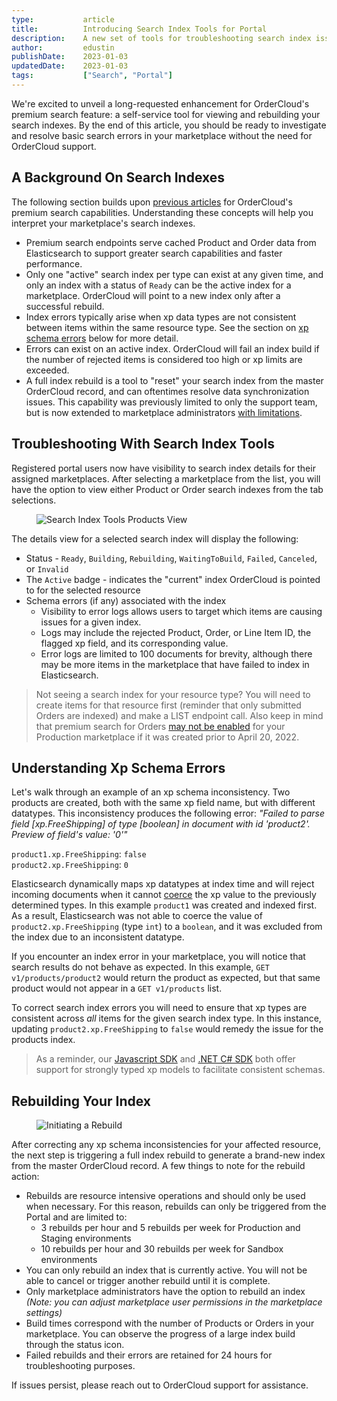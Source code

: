 ```yaml
---
type:           article
title:          Introducing Search Index Tools for Portal
description:    A new set of tools for troubleshooting search index issues
author:         edustin 
publishDate:    2023-01-03
updatedDate:    2023-01-03
tags:           ["Search", "Portal"]
---
```


We're excited to unveil a long-requested enhancement for OrderCloud's premium search feature: a self-service tool for viewing and rebuilding your search indexes. By the end of this article, you should be ready to investigate and resolve basic search errors in your marketplace without the need for OrderCloud support.

## A Background On Search Indexes

The following section builds upon [previous articles](/knowledge-base?t=Search) for OrderCloud's premium search capabilities. Understanding these concepts will help you interpret your marketplace's search indexes.

- Premium search endpoints serve cached Product and Order data from Elasticsearch to support greater search capabilities and faster performance.
- Only one "active" search index per type can exist at any given time, and only an index with a status of `Ready` can be the active index for a marketplace. OrderCloud will point to a new index only after a successful rebuild.
- Index errors typically arise when xp data types are not consistent between items within the same resource type. See the section on [xp schema errors](/knowledge-base/search-index-tools#understanding-xp-schema-errors) below for more detail.
- Errors can exist on an active index. OrderCloud will fail an index build if the number of rejected items is considered too high or xp limits are exceeded.
- A full index rebuild is a tool to "reset" your search index from the master OrderCloud record, and can oftentimes resolve data synchronization issues. This capability was previously limited to only the support team, but is now extended to marketplace administrators [with limitations](/knowledge-base/search-index-tools#rebuilding-your-index).

## Troubleshooting With Search Index Tools

Registered portal users now have visibility to search index details for their assigned marketplaces. After selecting a marketplace from the list, you will have the option to view either Product or Order search indexes from the tab selections. 

<figure class="blog-figure">
<img src="/images/knowledge-base/inline/search-index-tools/product_index_view.png" alt="Search Index Tools Products View"/>
</figure>

The details view for a selected search index will display the following:
- Status - `Ready`, `Building`, `Rebuilding`, `WaitingToBuild`, `Failed`, `Canceled`, or `Invalid`
- The `Active` badge - indicates the "current" index OrderCloud is pointed to for the selected resource
- Schema errors (if any) associated with the index
  - Visibility to error logs allows users to target which items are causing issues for a given index. 
  - Logs may include the rejected Product, Order, or Line Item ID, the flagged xp field, and its corresponding value.
  - Error logs are limited to 100 documents for brevity, although there may be more items in the marketplace that have failed to index in Elasticsearch.

>Not seeing a search index for your resource type? You will need to create items for that resource first (reminder that only submitted Orders are indexed) and make a LIST endpoint call. Also keep in mind that premium search for Orders [may not be enabled](/knowledge-base/order-search#how-do-i-test-this) for your Production marketplace if it was created prior to April 20, 2022.

## Understanding Xp Schema Errors

Let's walk through an example of an xp schema inconsistency. Two products are created, both with the same xp field name, but with different datatypes. This inconsistency produces the following error: _"Failed to parse field [xp.FreeShipping] of type [boolean] in document with id 'product2'. Preview of field's value: '0'"_

`product1.xp.FreeShipping`: `false`  
`product2.xp.FreeShipping`: `0`

Elasticsearch dynamically maps xp datatypes at index time and will reject incoming documents when it cannot [coerce](https://www.elastic.co/guide/en/elasticsearch/reference/current/coerce.html) the xp value to the previously determined types. In this example `product1` was created and indexed first. As a result, Elasticsearch was not able to coerce the value of `product2.xp.FreeShipping` (type `int`) to a `boolean`, and it was excluded from the index due to an inconsistent datatype.

If you encounter an index error in your marketplace, you will notice that search results do not behave as expected. In this example, `GET v1/products/product2` would return the product as expected, but that same product would not appear in a `GET v1/products` list. 

To correct search index errors you will need to ensure that xp types are consistent across _all_ items for the given search index type. In this instance, updating `product2.xp.FreeShipping` to `false` would remedy the issue for the products index.

>As a reminder, our [Javascript SDK](https://www.npmjs.com/package/ordercloud-javascript-sdk) and [.NET C# SDK](https://www.nuget.org/packages/OrderCloud.SDK/) both offer support for strongly typed xp models to facilitate consistent schemas.


## Rebuilding Your Index

<figure class="blog-figure">
<img src="/images/knowledge-base/inline/search-index-tools/index_rebuild.png" alt="Initiating a Rebuild"/>
</figure>

After correcting any xp schema inconsistencies for your affected resource, the next step is triggering a full index rebuild to generate a brand-new index from the master OrderCloud record. A few things to note for the rebuild action:
- Rebuilds are resource intensive operations and should only be used when necessary. For this reason, rebuilds can only be triggered from the Portal and are limited to:
  - 3 rebuilds per hour and 5 rebuilds per week for Production and Staging environments
  - 10 rebuilds per hour and 30 rebuilds per week for Sandbox environments
- You can only rebuild an index that is currently active. You will not be able to cancel or trigger another rebuild until it is complete.
- Only marketplace administrators have the option to rebuild an index _(Note: you can adjust marketplace user permissions in the marketplace settings)_
- Build times correspond with the number of Products or Orders in your marketplace. You can observe the progress of a large index build through the status icon.
- Failed rebuilds and their errors are retained for 24 hours for troubleshooting purposes.


If issues persist, please reach out to OrderCloud support for assistance.
